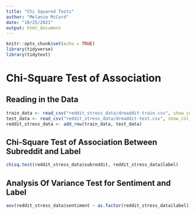```yaml
---
title: "Chi Squared Tests"
author: "Melanie McCord"
date: "10/25/2021"
output: html_document
---
```


```r
knitr::opts_chunk$set(echo = TRUE)
library(tidyverse)
library(tidytext)
```

# Chi-Square Test of Association
## Reading in the Data
```r
train_data <- read_csv("reddit_stress_data/dreaddit-train.csv", show_col_types = FALSE)
test_data <- read_csv("reddit_stress_data/dreaddit-test.csv", show_col_types = FALSE)
reddit_stress_data <- add_row(train_data, test_data)
```

## Chi-Square Test of Association Between Subreddit and Label
```r
chisq.test(reddit_stress_data$subreddit, reddit_stress_data$label)
```

## Analysis Of Variance Test for Sentiment and Label
```r
aov(reddit_stress_data$sentiment ~ as.factor(reddit_stress_data$label))
```

